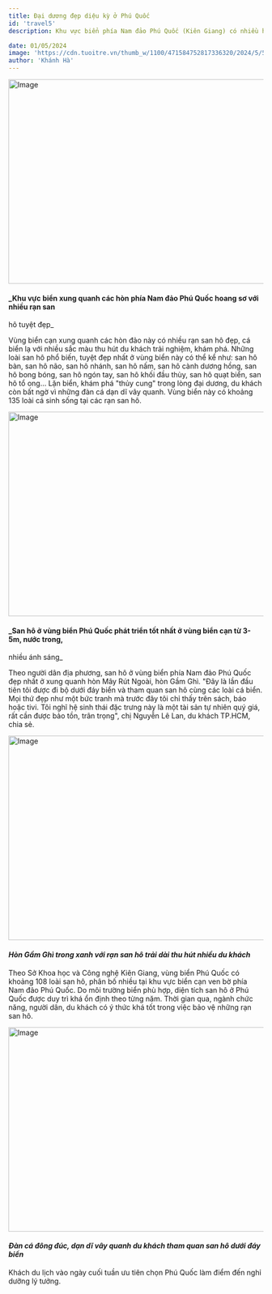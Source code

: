 ```yaml
---
title: Đại dương đẹp diệu kỳ ở Phú Quốc
id: 'travel5'
description: Khu vực biển phía Nam đảo Phú Quốc (Kiên Giang) có nhiều hòn đảo hoang sơ, xinh đẹp như hòn Mây Rút Trong, Mây Rút Ngoài, hòn Thơm, hòn Xưởng, hòn Gầm Ghì…

date: 01/05/2024
image: 'https://cdn.tuoitre.vn/thumb_w/1100/471584752817336320/2024/5/5/base64-1714869771139418609180.jpeg'
author: 'Khánh Hà'
---
```


<Image
	className="!w-full"
	src="https://cdn.tuoitre.vn/thumb_w/1100/471584752817336320/2024/5/5/base64-1714869771139418609180.jpeg"
	width="718"
	height="404"
	alt="Image"
/>
#### _Khu vực biển xung quanh các hòn phía Nam đảo Phú Quốc hoang sơ với nhiều rạn san
hô tuyệt đẹp_

Vùng biển cạn xung quanh các hòn đảo này có nhiều rạn san hô đẹp, cá biển lạ với nhiều sắc màu thu hút du khách trải nghiệm, khám phá.
Những loài san hô phổ biến, tuyệt đẹp nhất ở vùng biển này có thể kể như: san hô bàn, san hô não, san hô nhánh, san hô nấm, san hô cành dương hồng, san hô bong bóng, san hô ngón tay, san hô khối đầu thùy, san hô quạt biển, san hô tổ ong… Lặn biển, khám phá "thủy cung" trong lòng đại dương, du khách còn bất ngờ vì những đàn cá dạn dĩ vây quanh. Vùng biển này có khoảng 135 loài cá sinh sống tại các rạn san hô.

<Image
	className="!w-full"
	src="https://cdn.tuoitre.vn/471584752817336320/2024/5/4/san-ho-phg-8-read-only-1714838366965333864194.jpg"
	width="718"
	height="404"
	alt="Image"
/>
#### _San hô ở vùng biển Phú Quốc phát triển tốt nhất ở vùng biển cạn từ 3-5m, nước trong,
nhiều ánh sáng_

Theo người dân địa phương, san hô ở vùng biển phía Nam đảo Phú Quốc đẹp nhất ở xung quanh hòn Mây Rút Ngoài, hòn Gầm Ghì. "Đây là lần đầu tiên tôi được đi bộ dưới đáy biển và tham quan san hô cùng các loài cá biển. Mọi thứ đẹp như một bức tranh mà trước đây tôi chỉ thấy trên sách, báo hoặc tivi. Tôi nghĩ hệ sinh thái đặc trưng này là một tài sản tự nhiên quý giá, rất cần được bảo tồn, trân trọng", chị Nguyễn Lê Lan, du khách TP.HCM, chia sẻ.

<Image
	className="!w-full"
	src="https://cdn.tuoitre.vn/471584752817336320/2024/5/5/base64-1714869771236950905970.jpeg"
	width="718"
	height="404"
	alt="Image"
/>
#### _Hòn Gầm Ghì trong xanh với rạn san hô trải dài thu hút nhiều du khách_

Theo Sở Khoa học và Công nghệ Kiên Giang, vùng biển Phú Quốc có khoảng 108 loài san hô, phân bố nhiều tại khu vực biển cạn ven bờ phía Nam đảo Phú Quốc. Do môi trường biển phù hợp, diện tích san hô ở Phú Quốc được duy trì khá ổn định theo từng năm. Thời gian qua, ngành chức năng, người dân, du khách có ý thức khá tốt trong việc bảo vệ những rạn san hô.

<Image
	className="!w-full"
	src="https://cdn.tuoitre.vn/471584752817336320/2024/5/5/base64-1714869771236950905970.jpeg"
	width="718"
	height="404"
	alt="Image"
/>
#### _Đàn cá đông đúc, dạn dĩ vây quanh du khách tham quan san hô dưới đáy biển_

Khách du lịch vào ngày cuối tuần ưu tiên chọn Phú Quốc làm điểm đến nghỉ dưỡng lý tưởng.
